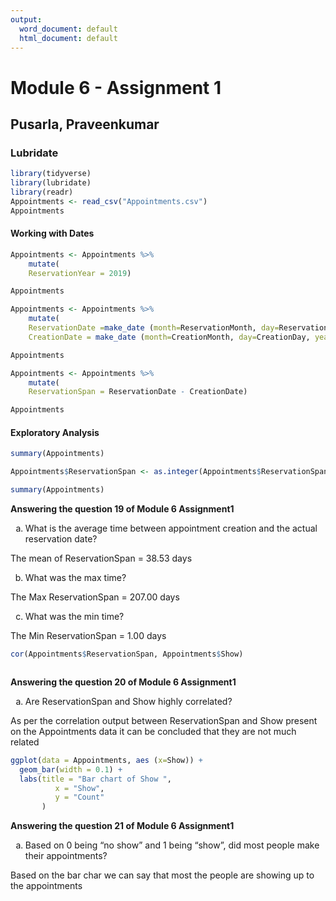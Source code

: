 ```yaml
---
output:
  word_document: default
  html_document: default
---
```


# Module 6 - Assignment 1
## Pusarla, Praveenkumar
### Lubridate

```r
library(tidyverse)
library(lubridate)
library(readr)
Appointments <- read_csv("Appointments.csv")
Appointments
```

#### Working with Dates

```r
Appointments <- Appointments %>% 
    mutate(
    ReservationYear = 2019)

Appointments    

```

```r

Appointments <- Appointments %>% 
    mutate(
    ReservationDate =make_date (month=ReservationMonth, day=ReservationDay, year=ReservationYear),
    CreationDate = make_date (month=CreationMonth, day=CreationDay, year=CreationYear))

Appointments

```
```r

Appointments <- Appointments %>% 
    mutate(
    ReservationSpan = ReservationDate - CreationDate)

Appointments


```


####  Exploratory Analysis


```r

summary(Appointments)

Appointments$ReservationSpan <- as.integer(Appointments$ReservationSpan)

summary(Appointments)

```

**Answering the question 19 of Module 6 Assignment1**

a. What is the average time between appointment creation and the actual reservation date?

The mean of ReservationSpan = 38.53 days

b. What was the max time?

The Max ReservationSpan = 207.00 days

c. What was the min time?

The Min ReservationSpan = 1.00 days



```r

cor(Appointments$ReservationSpan, Appointments$Show)



```


**Answering the question 20 of Module 6 Assignment1**

a. Are ReservationSpan and Show highly correlated?

As per the correlation output between ReservationSpan and Show present on the Appointments data it can be concluded that they are not much related


```r

ggplot(data = Appointments, aes (x=Show)) +
  geom_bar(width = 0.1) +
  labs(title = "Bar chart of Show ",
          x = "Show", 
          y = "Count"
       )


```

**Answering the question 21 of Module 6 Assignment1**


a. Based on 0 being “no show” and 1 being “show”, did most people make their appointments?

Based on the bar char we can say that most the people are showing up to the appointments



